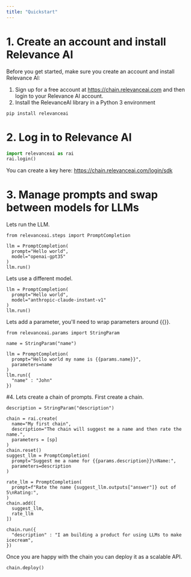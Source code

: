 ```yaml
---
title: "Quickstart"
---
```


# 1. Create an account and install Relevance AI

Before you get started, make sure you create an account and install Relevance AI:
  1. Sign up for a free account at https://chain.relevanceai.com and then login to your Relevance AI account.
  2. Install the RelevanceAI library in a Python 3 environment

```
pip install relevanceai
```

# 2. Log in to Relevance AI

```python Python
import relevanceai as rai
rai.login()
```
You can create a key here: https://chain.relevanceai.com/login/sdk

# 3. Manage prompts and swap between models for LLMs

Lets run the LLM.
```
from relevanceai.steps import PromptCompletion

llm = PromptCompletion(
  prompt="Hello world",
  model="openai-gpt35"
)
llm.run()
```

Lets use a different model.
```
llm = PromptCompletion(
  prompt="Hello world",
  model="anthropic-claude-instant-v1"
)
llm.run()
```

Lets add a parameter, you'll need to wrap parameters around {{}}.
```
from relevanceai.params import StringParam

name = StringParam("name")

llm = PromptCompletion(
  prompt="Hello world my name is {{params.name}}",
  parameters=name
)
llm.run({
  "name" : "John"
})
```

#4. Lets create a chain of prompts.
First create a chain.
```
description = StringParam("description")

chain = rai.create(
  name="My first chain",
  description="The chain will suggest me a name and then rate the name.",
  parameters = [sp]
)
chain.reset()
suggest_llm = PromptCompletion(
  prompt="Suggest me a name for {{params.description}}\nName:",
  parameters=description
)

rate_llm = PromptCompletion(
  prompt=f"Rate the name {suggest_llm.outputs["answer"]} out of 5\nRating:",
)
chain.add([
  suggest_llm,
  rate_llm
])

chain.run({
  "description" : "I am building a product for using LLMs to make icecream",
})
```

Once you are happy with the chain you can deploy it as a scalable API.
```
chain.deploy()
```
